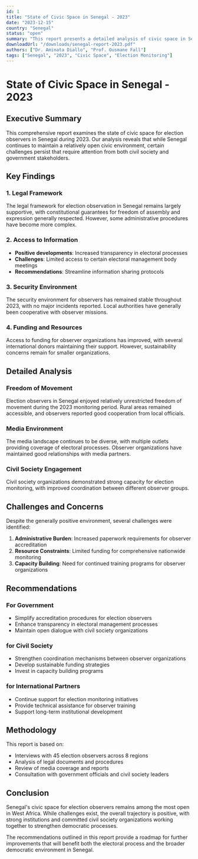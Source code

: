 ```yaml
---
id: 1
title: "State of Civic Space in Senegal - 2023"
date: "2023-12-15"
country: "Senegal"
status: "open"
summary: "This report presents a detailed analysis of civic space in Senegal in 2023, highlighting progress made and persistent challenges."
downloadUrl: "/downloads/senegal-report-2023.pdf"
authors: ["Dr. Aminata Diallo", "Prof. Ousmane Fall"]
tags: ["Senegal", "2023", "Civic Space", "Election Monitoring"]
---
```


# State of Civic Space in Senegal - 2023

## Executive Summary

This comprehensive report examines the state of civic space for election observers in Senegal during 2023. Our analysis reveals that while Senegal continues to maintain a relatively open civic environment, certain challenges persist that require attention from both civil society and government stakeholders.

## Key Findings

### 1. Legal Framework
The legal framework for election observation in Senegal remains largely supportive, with constitutional guarantees for freedom of assembly and expression generally respected. However, some administrative procedures have become more complex.

### 2. Access to Information
- **Positive developments**: Increased transparency in electoral processes
- **Challenges**: Limited access to certain electoral management body meetings
- **Recommendations**: Streamline information sharing protocols

### 3. Security Environment
The security environment for observers has remained stable throughout 2023, with no major incidents reported. Local authorities have generally been cooperative with observer missions.

### 4. Funding and Resources
Access to funding for observer organizations has improved, with several international donors maintaining their support. However, sustainability concerns remain for smaller organizations.

## Detailed Analysis

### Freedom of Movement
Election observers in Senegal enjoyed relatively unrestricted freedom of movement during the 2023 monitoring period. Rural areas remained accessible, and observers reported good cooperation from local officials.

### Media Environment
The media landscape continues to be diverse, with multiple outlets providing coverage of electoral processes. Observer organizations have maintained good relationships with media partners.

### Civil Society Engagement
Civil society organizations demonstrated strong capacity for election monitoring, with improved coordination between different observer groups.

## Challenges and Concerns

Despite the generally positive environment, several challenges were identified:

1. **Administrative Burden**: Increased paperwork requirements for observer accreditation
2. **Resource Constraints**: Limited funding for comprehensive nationwide monitoring
3. **Capacity Building**: Need for continued training programs for observer organizations

## Recommendations

### For Government
- Simplify accreditation procedures for election observers
- Enhance transparency in electoral management processes
- Maintain open dialogue with civil society organizations

### for Civil Society
- Strengthen coordination mechanisms between observer organizations
- Develop sustainable funding strategies
- Invest in capacity building programs

### for International Partners
- Continue support for election monitoring initiatives
- Provide technical assistance for observer training
- Support long-term institutional development

## Methodology

This report is based on:
- Interviews with 45 election observers across 8 regions
- Analysis of legal documents and procedures
- Review of media coverage and reports
- Consultation with government officials and civil society leaders

## Conclusion

Senegal's civic space for election observers remains among the most open in West Africa. While challenges exist, the overall trajectory is positive, with strong institutions and committed civil society organizations working together to strengthen democratic processes.

The recommendations outlined in this report provide a roadmap for further improvements that will benefit both the electoral process and the broader democratic environment in Senegal.